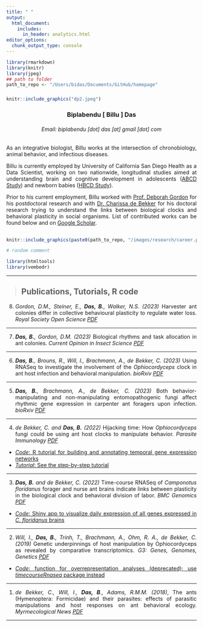 ```yaml
---
title: " "
output: 
  html_document:
    includes:
      in_header: analytics.html
editor_options: 
  chunk_output_type: console
---
```



```r
library(rmarkdown)
library(knitr)
library(jpeg)
## path to folder
path_to_repo <- "/Users/bidas/Documents/GitHub/homepage"

```

###
###
```r
knitr::include_graphics("dp2.jpeg")
```

<h3 style="text-align: center;" markdown="1">Biplabendu [ Billu ] Das</h3>     

<h6 style="text-align: center;" markdown="1">Email: biplabendu [dot] das [at] gmail [dot] com</h6>     
       
### 

As an integrative biologist, Billu works at the intersection of chronobiology, animal behavior, and infectious diseases. 

Billu is currently employed by University of California San Diego Health as a Data Scientist, working on two nationwide, longitudinal studies aimed at understanding brain and cognitive development in adolescents ([ABCD Study](https://abcdstudy.org/)) and newborn babies ([HBCD Study](https://hbcdstudy.org/)). 

Prior to his current employment, Billu worked with [Prof. Deborah Gordon](http://web.stanford.edu/~dmgordon/index.html) for his postdoctoral research and with [Dr. Charissa de Bekker](http://sciences.ucf.edu/biology/debekkerlab/) for his doctoral research trying to understand the links between biological clocks and behavioral plasticity in social organisms. List of contributed works can be found below and on [Google Scholar](https://scholar.google.co.in/citations?user=Xrx37IoAAAAJ).

##

```r
knitr::include_graphics(paste0(path_to_repo, "/images/research/career.png"))
```


<style>
body {text-align: justify}
</style>

<script type='text/javascript' src='https://d1bxh8uas1mnw7.cloudfront.net/assets/embed.js'></script>

```r
# random comment

library(htmltools)
library(vembedr)

```

----------------------------------

> ## Publications, Tutorials, R code

8. _Gordon, D.M., Steiner, E., **Das, B.**, Walker, N.S. (2023)_ Harvester ant colonies differ in collective behavioural plasticity to regulate water loss. _Royal Society Open Science_
[*PDF*](https://royalsocietypublishing.org/doi/full/10.1098/rsos.230726)
<div class='altmetric-embed' data-badge-popover="right" data-badge-type='medium-bar' data-doi="10.1098/rsos.230726"></div>

----------------------------------

7. _**Das, B.**, Gordon, D.M. (2023)_ Biological rhythms and task allocation in ant colonies. _Current Opinion in Insect Science_
[*PDF*](https://web.stanford.edu/~dmgordon/articles/doi/10.1016-j.cois.2023.101062/Das%20and%20Gordon%20COIS%202023.pdf)
<div class='altmetric-embed' data-badge-popover="right" data-badge-type='medium-bar' data-doi="10.1016/j.cois.2023.101062"></div>

----------------------------------

6. _**Das, B.**, Brouns, R., Will, I., Brachmann, A., de Bekker, C. (2023)_ Using RNASeq to investigate the involvement of the _Ophiocordyceps_ clock in ant host infection and behavioral manipulation. _bioRxiv_ [*PDF*](https://www.biorxiv.org/content/10.1101/2023.01.20.524843v2.abstract)
<div class='altmetric-embed' data-badge-popover="right" data-badge-type='medium-bar' data-doi="10.1101/2023.01.20.524843"></div>

----------------------------------

5. _**Das, B.**, Brachmann, A., de Bekker, C. (2023)_ Both behavior-manipulating and non-manipulating entomopathogenic fungi affect rhythmic gene expression in carpenter ant foragers upon infection. _bioRxiv_ [*PDF*](https://www.biorxiv.org/content/10.1101/2023.01.19.524837v2.abstract)
<div class='altmetric-embed' data-badge-popover="right" data-badge-type='medium-bar' data-doi="10.1101/2023.01.19.524837"></div>

----------------------------------

4. _de Bekker, C. and **Das, B.** (2022)_ Hijacking time: How _Ophiocordyceps_ fungi could be using ant host clocks to manipulate behavior. _Parasite Immunology_ [*PDF*](https://doi.org/10.1111/pim.12909)
<div class='altmetric-embed' data-badge-popover="right" data-badge-type='medium-bar' data-doi="10.1111/pim.12909"></div>

- [*Code*: R tutorial for building and annotating temporal gene expression networks](https://github.com/biplabendu/deBekker_and_Das_2021/blob/master/scripts/methods_tutorial_wgcna_cflo_ophio_22Oct21.Rmd)
- [*Tutorial*: See the step-by-step tutorial](https://github.com/biplabendu/deBekker_and_Das_2021/blob/master/manuscript/pim12909-sup-0001-supinfo.pdf)

----------------------------------

3. _**Das, B.** and de Bekker, C. (2022)_ Time-course RNASeq of _Camponotus floridanus_ forager and nurse
ant brains indicate links between plasticity in the biological clock and behavioral division of labor. _BMC Genomics_ [*PDF*](https://rdcu.be/cHq80)  
<div class='altmetric-embed' data-badge-popover="right" data-badge-type='medium-bar' data-doi="10.1186/s12864-021-08282-x"></div>
    
- [*Code*: Shiny app to visualize daily expression of all genes expressed in *C. floridanus* brains](https://biplabendu.shinyapps.io/CFlo_Daily_Gene_Expression/)

----------------------------------

2. _Will, I., **Das, B.**, Trinh, T., Brachmann, A., Ohm, R. A., de Bekker, C. (2019)_ Genetic underpinnings of host manipulation by Ophiocordyceps as revealed by comparative transcriptomics. _G3: Genes, Genomes, Genetics_ [*PDF*](https://academic.oup.com/g3journal/article/10/7/2275/6026297)  
<div class='altmetric-embed' data-badge-popover="right" data-badge-type='medium-bar' data-doi="10.1534/g3.120.401290"></div>
    
- [*Code*: function for overrepresentation analyses (deprecated); use _timecourseRnaseq_ package instead](https://github.com/biplabendu/Will_et_al_2020)

----------------------------------

1. _de Bekker, C., Will, I., **Das, B**., Adams, R.M.M. (2018)_, The ants (Hymenoptera: Formicidae) and their parasites: effects of parasitic manipulations and host responses on ant behavioral ecology. _Myrmecological News_ [*PDF*](https://www.biotaxa.org/mn/article/view/40755)

----------------------------------

